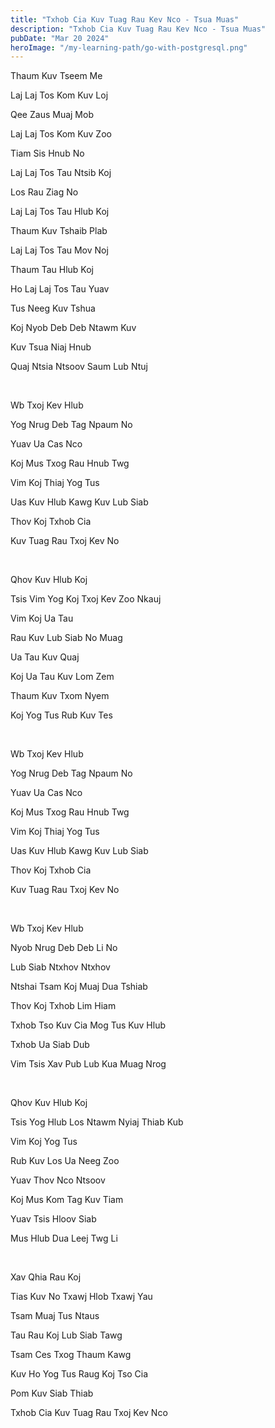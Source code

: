 ```yaml
---
title: "Txhob Cia Kuv Tuag Rau Kev Nco - Tsua Muas"
description: "Txhob Cia Kuv Tuag Rau Kev Nco - Tsua Muas"
pubDate: "Mar 20 2024"
heroImage: "/my-learning-path/go-with-postgresql.png"
---
```


Thaum Kuv Tseem Me

Laj Laj Tos Kom Kuv Loj

Qee Zaus Muaj Mob

Laj Laj Tos Kom Kuv Zoo

Tiam Sis Hnub No

Laj Laj Tos Tau Ntsib Koj

Los Rau Ziag No

Laj Laj Tos Tau Hlub Koj

Thaum Kuv Tshaib Plab

Laj Laj Tos Tau Mov Noj

Thaum Tau Hlub Koj

Ho Laj Laj Tos Tau Yuav

Tus Neeg Kuv Tshua

Koj Nyob Deb Deb Ntawm Kuv

Kuv Tsua Niaj Hnub

Quaj Ntsia Ntsoov Saum Lub Ntuj

<br />

Wb Txoj Kev Hlub

Yog Nrug Deb Tag Npaum No

Yuav Ua Cas Nco

Koj Mus Txog Rau Hnub Twg

Vim Koj Thiaj Yog Tus

Uas Kuv Hlub Kawg Kuv Lub Siab

Thov Koj Txhob Cia

Kuv Tuag Rau Txoj Kev No

<br />

Qhov Kuv Hlub Koj

Tsis Vim Yog Koj Txoj Kev Zoo Nkauj

Vim Koj Ua Tau

Rau Kuv Lub Siab No Muag

Ua Tau Kuv Quaj

Koj Ua Tau Kuv Lom Zem

Thaum Kuv Txom Nyem

Koj Yog Tus Rub Kuv Tes

<br />

Wb Txoj Kev Hlub

Yog Nrug Deb Tag Npaum No

Yuav Ua Cas Nco

Koj Mus Txog Rau Hnub Twg

Vim Koj Thiaj Yog Tus

Uas Kuv Hlub Kawg Kuv Lub Siab

Thov Koj Txhob Cia

Kuv Tuag Rau Txoj Kev No

<br />

Wb Txoj Kev Hlub

Nyob Nrug Deb Deb Li No

Lub Siab Ntxhov Ntxhov

Ntshai Tsam Koj Muaj Dua Tshiab

Thov Koj Txhob Lim Hiam

Txhob Tso Kuv Cia Mog Tus Kuv Hlub

Txhob Ua Siab Dub

Vim Tsis Xav Pub Lub Kua Muag Nrog

<br />

Qhov Kuv Hlub Koj

Tsis Yog Hlub Los Ntawm Nyiaj Thiab Kub

Vim Koj Yog Tus

Rub Kuv Los Ua Neeg Zoo

Yuav Thov Nco Ntsoov

Koj Mus Kom Tag Kuv Tiam

Yuav Tsis Hloov Siab

Mus Hlub Dua Leej Twg Li

<br />

Xav Qhia Rau Koj

Tias Kuv No Txawj Hlob Txawj Yau

Tsam Muaj Tus Ntaus

Tau Rau Koj Lub Siab Tawg

Tsam Ces Txog Thaum Kawg

Kuv Ho Yog Tus Raug Koj Tso Cia

Pom Kuv Siab Thiab

Txhob Cia Kuv Tuag Rau Txoj Kev Nco
